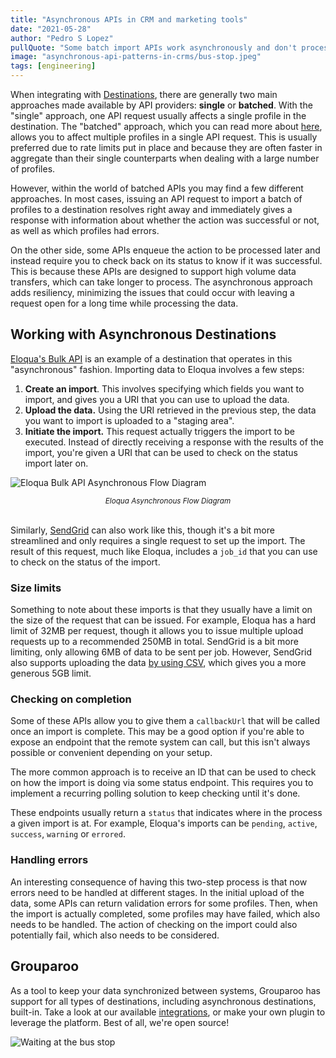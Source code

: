 ```yaml
---
title: "Asynchronous APIs in CRM and marketing tools"
date: "2021-05-28"
author: "Pedro S Lopez"
pullQuote: "Some batch import APIs work asynchronously and don't process your requests right away."
image: "asynchronous-api-patterns-in-crms/bus-stop.jpeg"
tags: [engineering]
---
```


When integrating with [Destinations](/docs/getting-started/product-concepts#destination), there are generally two main approaches made available by API providers: **single** or **batched**. With the "single" approach, one API request usually affects a single profile in the destination. The "batched" approach, which you can read more about [here](https://www.grouparoo.com/blog/batching-api-requests), allows you to affect multiple profiles in a single API request. This is usually preferred due to rate limits put in place and because they are often faster in aggregate than their single counterparts when dealing with a large number of profiles.

However, within the world of batched APIs you may find a few different approaches. In most cases, issuing an API request to import a batch of profiles to a destination resolves right away and immediately gives a response with information about whether the action was successful or not, as well as which profiles had errors.

On the other side, some APIs enqueue the action to be processed later and instead require you to check back on its status to know if it was successful. This is because these APIs are designed to support high volume data transfers, which can take longer to process. The asynchronous approach adds resiliency, minimizing the issues that could occur with leaving a request open for a long time while processing the data.

## Working with Asynchronous Destinations

[Eloqua's Bulk API](https://docs.oracle.com/en/cloud/saas/marketing/eloqua-develop/Developers/BulkAPI/bulk-API.htm) is an example of a destination that operates in this "asynchronous" fashion. Importing data to Eloqua involves a few steps:

1. **Create an import**. This involves specifying which fields you want to import, and gives you a URI that you can use to upload the data.
2. **Upload the data.** Using the URI retrieved in the previous step, the data you want to import is uploaded to a "staging area".
3. **Initiate the import.** This request actually triggers the import to be executed. Instead of directly receiving a response with the results of the import, you're given a URI that can be used to check on the status import later on.

<Image
  alt="Eloqua Bulk API Asynchronous Flow Diagram"
  src="asynchronous-api-patterns-in-crms/eloqua_asyncflow_diagram.png"
  source="https://docs.oracle.com/en/cloud/saas/marketing/eloqua-develop/Developers/GettingStarted/FAQs/bulk-FAQs.htm"
  centered
  width={617}
  height={350}
/>
<small>
  <center>
    <em>Eloqua Asynchronous Flow Diagram</em>
  </center>
</small>
<br />

Similarly, [SendGrid](https://sendgrid.api-docs.io/v3.0/contacts/add-or-update-a-contact)
can also work like this, though it's a bit more streamlined and only requires a single
request to set up the import. The result of this request, much like Eloqua, includes
a `job_id` that you can use to check on the status of the import.

### Size limits

Something to note about these imports is that they usually have a limit on the size of the request that can be issued. For example, Eloqua has a hard limit of 32MB per request, though it allows you to issue multiple upload requests up to a recommended 250MB in total. SendGrid is a bit more limiting, only allowing 6MB of data to be sent per job. However, SendGrid also supports uploading the data [by using CSV](https://sendgrid.api-docs.io/v3.0/contacts/import-contacts), which gives you a more generous 5GB limit.

### Checking on completion

Some of these APIs allow you to give them a `callbackUrl` that will be called once an import is complete. This may be a good option if you're able to expose an endpoint that the remote system can call, but this isn't always possible or convenient depending on your setup.

The more common approach is to receive an ID that can be used to check on how the import is doing via some status endpoint. This requires you to implement a recurring polling solution to keep checking until it's done.

These endpoints usually return a `status` that indicates where in the process a given import is at. For example, Eloqua's imports can be `pending`, `active`, `success`, `warning` or `errored`.

### Handling errors

An interesting consequence of having this two-step process is that now errors need to be handled at different stages. In the initial upload of the data, some APIs can return validation errors for some profiles. Then, when the import is actually completed, some profiles may have failed, which also needs to be handled. The action of checking on the import could also potentially fail, which also needs to be considered.

## Grouparoo

As a tool to keep your data synchronized between systems, Grouparoo has support for all types of destinations, including asynchronous destinations, built-in. Take a look at our available [integrations](/integrations), or make your own plugin to leverage the platform. Best of all, we're open source!

<Image
  alt="Waiting at the bus stop"
  src="asynchronous-api-patterns-in-crms/bus-stop.jpeg"
  source="https://yourteenmag.com/family-life/communication/waiting-at-the-bus-stop"
  centered
  width={1051}
  height={500}
/>
